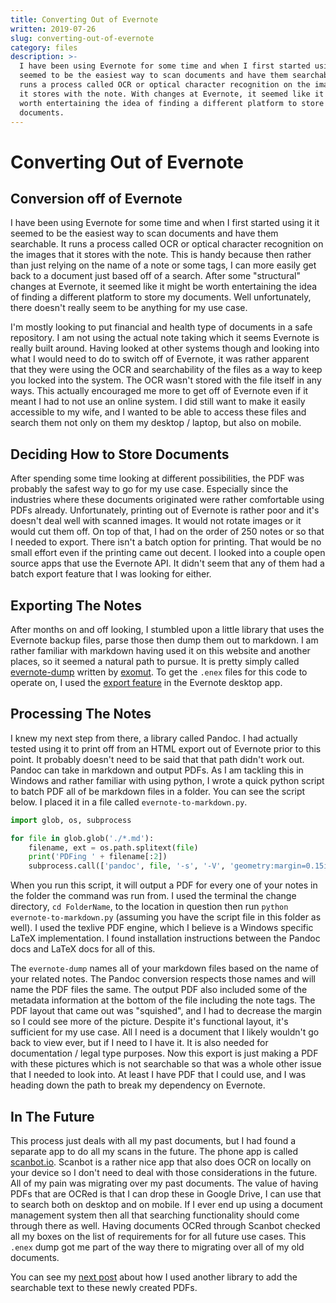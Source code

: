 ```yaml
---
title: Converting Out of Evernote
written: 2019-07-26
slug: converting-out-of-evernote
category: files
description: >-
  I have been using Evernote for some time and when I first started using it it
  seemed to be the easiest way to scan documents and have them searchable. It
  runs a process called OCR or optical character recognition on the images that
  it stores with the note. With changes at Evernote, it seemed like it might be
  worth entertaining the idea of finding a different platform to store my
  documents.
---
```


# Converting Out of Evernote

## Conversion off of Evernote

I have been using Evernote for some time and when I first started using it it seemed to be the easiest way to scan documents and have them searchable. It runs a process called OCR or optical character recognition on the images that it stores with the note. This is handy because then rather than just relying on the name of a note or some tags, I can more easily get back to a document just based off of a search. After some "structural" changes at Evernote, it seemed like it might be worth entertaining the idea of finding a different platform to store my documents. Well unfortunately, there doesn't really seem to be anything for my use case.

I'm mostly looking to put financial and health type of documents in a safe repository. I am not using the actual note taking which it seems Evernote is really built around. Having looked at other systems though and looking into what I would need to do to switch off of Evernote, it was rather apparent that they were using the OCR and searchability of the files as a way to keep you locked into the system. The OCR wasn't stored with the file itself in any ways. This actually encouraged me more to get off of Evernote even if it meant I had to not use an online system. I did still want to make it easily accessible to my wife, and I wanted to be able to access these files and search them not only on them my desktop / laptop, but also on mobile.

## Deciding How to Store Documents

After spending some time looking at different possibilities, the PDF was probably the safest way to go for my use case. Especially since the industries where these documents originated were rather comfortable using PDFs already. Unfortunately, printing out of Evernote is rather poor and it's doesn't deal well with scanned images. It would not rotate images or it would cut them off. On top of that, I had on the order of 250 notes or so that I needed to export. There isn't a batch option for printing. That would be no small effort even if the printing came out decent. I looked into a couple open source apps that use the Evernote API. It didn't seem that any of them had a batch export feature that I was looking for either.

## Exporting The Notes

After months on and off looking, I stumbled upon a little library that uses the Evernote backup files, parse those then dump them out to markdown. I am rather familiar with markdown having used it on this website and another places, so it seemed a natural path to pursue. It is pretty simply called [evernote-dump](https://github.com/exomut/evernote-dump) written by [exomut](https://github.com/exomut). To get the `.enex` files for this code to operate on, I used the [export feature](https://help.evernote.com/hc/en-us/articles/208313528-How-to-back-up-and-restore-your-data-in-Evernote-for-Windows) in the Evernote desktop app.

## Processing The Notes

I knew my next step from there, a library called Pandoc. I had actually tested using it to print off from an HTML export out of Evernote prior to this point. It probably doesn't need to be said that that path didn't work out. Pandoc can take in markdown and output PDFs. As I am tackling this in Windows and rather familiar with using python, I wrote a quick python script to batch PDF all of be markdown files in a folder. You can see the script below. I placed it in a file called `evernote-to-markdown.py`.

```python
import glob, os, subprocess

for file in glob.glob('./*.md'):
    filename, ext = os.path.splitext(file)
    print('PDFing ' + filename[:2])
    subprocess.call(['pandoc', file, '-s', '-V', 'geometry:margin=0.15in', '-o', '.'.join([filename, 'pdf']), '-f', 'commonmark', '--pdf-engine=C:/texlive/2019/bin/win32/pdflatex.exe'])
```

When you run this script, it will output a PDF for every one of your notes in the folder the command was run from. I used the terminal the change directory, `cd FolderName`, to the location in question then run `python evernote-to-markdown.py` (assuming you have the script file in this folder as well). I used the texlive PDF engine, which I believe is a Windows specific LaTeX implementation. I found installation instructions between the Pandoc docs and LaTeX docs for all of this.

The `evernote-dump` names all of your markdown files based on the name of your related notes. The Pandoc conversion respects those names and will name the PDF files the same. The output PDF also included some of the metadata information at the bottom of the file including the note tags. The PDF layout that came out was "squished", and I had to decrease the margin so I could see more of the picture. Despite it's functional layout, it's sufficient for my use case. All I need is a document that I likely wouldn't go back to view ever, but if I need to I have it. It is also needed for documentation / legal type purposes. Now this export is just making a PDF with these pictures which is not searchable so that was a whole other issue that I needed to look into. At least I have PDF that I could use, and I was heading down the path to break my dependency on Evernote.

## In The Future

This process just deals with all my past documents, but I had found a separate app to do all my scans in the future. The phone app is called [scanbot.io](https://scanbot.io/). Scanbot is a rather nice app that also does OCR on locally on your device so I don't need to deal with those considerations in the future. All of my pain was migrating over my past documents. The value of having PDFs that are OCRed is that I can drop these in Google Drive, I can use that to search both on desktop and on mobile. If I ever end up using a document management system then all that searching functionality should come through there as well. Having documents OCRed through Scanbot checked all my boxes on the list of requirements for for all future use cases. This `.enex` dump got me part of the way there to migrating over all of my old documents.

You can see my [next post](/ocr-on-pdfs/) about how I used another library to add the searchable text to these newly created PDFs.
